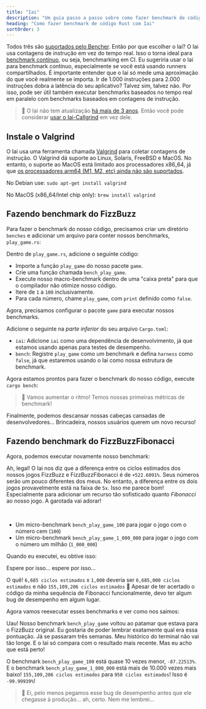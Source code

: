 ```yaml
---
title: "Iai"
description: "Um guia passo a passo sobre como fazer benchmark de código Rust com Iai"
heading: "Como fazer benchmark de código Rust com Iai"
sortOrder: 3
---
```



<Benchmarking />

<FizzBuzzRust />

<StepByStepRust />

<MicroVsMacro />

<BenchmarkingRust />

Todos três são [suportados pelo Bencher](/pt/docs/explanation/adapters/). Então por que escolher o Iai?
O Iai usa contagens de instrução em vez do tempo real.
Isso o torna ideal para [benchmark contínuo](/pt/docs/explanation/continuous-benchmarking/), ou seja, benchmarking em CI.
Eu sugeriria usar o Iai para benchmark contínuo, especialmente se você está usando runners compartilhados.
É importante entender que o Iai só mede uma aproximação do que você realmente se importa.
Ir de 1.000 instruções para 2.000 instruções dobra a latência do seu aplicativo?
Talvez sim, talvez não.
Por isso, pode ser útil também executar benchmarks baseados no tempo real em paralelo com benchmarks baseados em contagens de instrução.

> 🐰 O Iai não tem atualização [há mais de 3 anos](https://github.com/bheisler/iai/commits/main/). Então você pode considerar [usar o Iai-Callgrind](/pt/docs/explanation/adapters/#-rust-iai-callgrind) em vez dele.

## Instale o Valgrind

O Iai usa uma ferramenta chamada [Valgrind](https://valgrind.org/) para coletar contagens de instrução.
O Valgrind dá suporte ao Linux, Solaris, FreeBSD e MacOS.
No entanto, o suporte ao MacOS está limitado aos processadores x86_64, já que [os processadores arm64 (M1, M2, etc) ainda não são suportados](https://github.com/LouisBrunner/valgrind-macos/issues/56).

No Debian use: `sudo apt-get install valgrind`

No MacOS (x86_64/Intel chip only): `brew install valgrind`

<FizzBuzzRefactor />

## Fazendo benchmark do FizzBuzz

Para fazer o benchmark do nosso código, precisamos criar um diretório `benches` e adicionar um arquivo para conter nossos benchmarks, `play_game.rs`:

<GameBenchesTree />

Dentro de `play_game.rs`, adicione o seguinte código:

<FizzBuzzRefactorBenchesCode />

- Importe a função `play_game` do nosso pacote `game`.
- Crie uma função chamada `bench_play_game`.
- Execute nosso macro-benchmark dentro de uma "caixa preta" para que o compilador não otimize nosso código.
- Itere de `1` a `100` inclusivamente.
- Para cada número, chame `play_game`, com `print` definido como `false`.

Agora, precisamos configurar o pacote `game` para executar nossos benchmarks.

Adicione o seguinte na _parte inferior_ do seu arquivo `Cargo.toml`:

<GameCargoToml />

- `iai`: Adicione `iai` como uma dependência de desenvolvimento, já que estamos usando apenas para testes de desempenho.
- `bench`: Registre `play_game` como um benchmark e defina `harness` como `false`, já que estaremos usando o Iai como nossa estrutura de benchmark.

Agora estamos prontos para fazer o benchmark do nosso código, execute `cargo bench`:

<BenchPlayGameOutput />

> 🐰 Vamos aumentar o ritmo! Temos nossas primeiras métricas de benchmark!

Finalmente, podemos descansar nossas cabeças cansadas de desenvolvedores...
Brincadeira, nossos usuários querem um novo recurso!

<FizzBuzzFibonacciRust>
  <PlayGameRustCode />
</FizzBuzzFibonacciRust>

## Fazendo benchmark do FizzBuzzFibonacci

Agora, podemos executar novamente nosso benchmark:

<BenchPlayGameFibonacciOutput />

Ah, legal! O Iai nos diz que a diferença entre os ciclos estimados dos nossos jogos FizzBuzz e FizzBuzzFibonacci é de `+522.6091%`.
Seus números serão um pouco diferentes dos meus.
No entanto, a diferença entre os dois jogos provavelmente está na faixa de `5x`.
Isso me parece bom! Especialmente para adicionar um recurso tão sofisticado quanto _Fibonacci_ ao nosso jogo.
A garotada vai adorar!

<FizzBuzzFibonacciOpenRust>
  <FizzBuzzFibonacciOpenRustCode />
</FizzBuzzFibonacciOpenRust>

<TheEnd />

<br />

<OnFire />

<BenchPlayGameOnFireCode />

- Um micro-benchmark `bench_play_game_100` para jogar o jogo com o número cem (`100`)
- Um micro-benchmark `bench_play_game_1_000_000` para jogar o jogo com o número um milhão (`1_000_000`)

Quando eu executei, eu obtive isso:

<BenchPlayGameOnFireOutputStart />

Espere por isso... espere por isso...

<BenchPlayGameOnFireOutput />

O quê! `6,685 ciclos estimados` x `1,000` deveria ser `6,685,000 ciclos estimados` e não `155,109,206 ciclos estimados` 🤯
Apesar de ter acertado o código da minha sequência de Fibonacci funcionalmente, devo ter algum bug de desempenho em algum lugar.

<FizzBuzzFibonacciFixRust />

Agora vamos reexecutar esses benchmarks e ver como nos saímos:

<BenchPlayGameFixOutput />

Uau! Nosso benchmark `bench_play_game` voltou ao patamar que estava para o FizzBuzz original.
Eu gostaria de poder lembrar exatamente qual era essa pontuação. Já se passaram três semanas.
Meu histórico do terminal não vai tão longe.
E o Iai só compara com o resultado mais recente.
Mas eu acho que está perto!

O benchmark `bench_play_game_100` está quase 10 vezes menor, `-87.22513%`.
E o benchmark `bench_play_game_1_000_000` está mais de 10.000 vezes mais baixo! `155,109,206 ciclos estimados` para `950 ciclos estimados`!
Isso é `-99.99939%`!

> 🐰 Ei, pelo menos pegamos esse bug de desempenho antes que ele chegasse à produção... ah, certo. Nem me lembrei...

<CatchInCi />

<CatchInCiOutput />

<CatchInCiPlot />

<CatchInCiPlotRustBench title="Como fazer Benchmark Rust com Iai" />

<BencherFooter />
